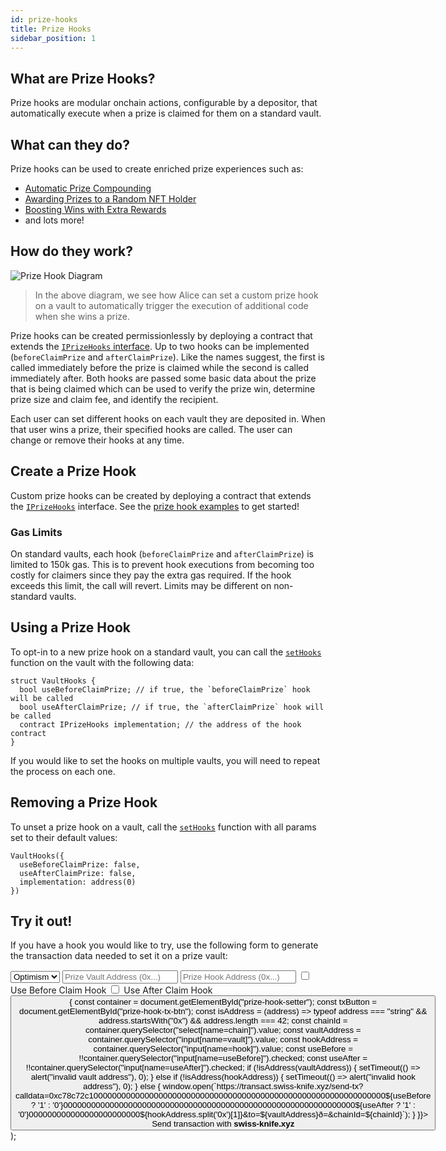 ```yaml
---
id: prize-hooks
title: Prize Hooks
sidebar_position: 1
---
```


## What are Prize Hooks?

Prize hooks are modular onchain actions, configurable by a depositor, that automatically execute when a prize is claimed for them on a standard vault.

## What can they do?

Prize hooks can be used to create enriched prize experiences such as:

- [Automatic Prize Compounding](https://github.com/GenerationSoftware/pt-v5-builder-code-examples/tree/main/src/prize-hooks/examples/prize-compounding#prize-compounding-hook)
- [Awarding Prizes to a Random NFT Holder](https://github.com/GenerationSoftware/pt-v5-builder-code-examples/tree/main/src/prize-hooks/examples/prize-to-nft-holder#hook-to-award-prizes-to-a-random-nft-holder)
- [Boosting Wins with Extra Rewards](https://github.com/GenerationSoftware/pt-v5-builder-code-examples/tree/main/src/prize-hooks/examples/prize-boost#prize-boost-hook)
- and lots more!

## How do they work?

<div class="diagram-container">
  <img src="/img/v5/prize-hooks/prize-hook-diagram.jpg" alt="Prize Hook Diagram"></img>
</div>

> In the above diagram, we see how Alice can set a custom prize hook on a vault to automatically trigger the execution of additional code when she wins a prize.

Prize hooks can be created permissionlessly by deploying a contract that extends the [`IPrizeHooks` interface](/protocol/reference/prize-vault/IPrizeHooks). Up to two hooks can be implemented (`beforeClaimPrize` and `afterClaimPrize`). Like the names suggest, the first is called immediately before the prize is claimed while the second is called immediately after. Both hooks are passed some basic data about the prize that is being claimed which can be used to verify the prize win, determine prize size and claim fee, and identify the recipient.

Each user can set different hooks on each vault they are deposited in. When that user wins a prize, their specified hooks are called. The user can change or remove their hooks at any time.

## Create a Prize Hook

Custom prize hooks can be created by deploying a contract that extends the [`IPrizeHooks`](/protocol/reference/prize-vault/IPrizeHooks) interface. See the [prize hook examples](https://github.com/GenerationSoftware/pt-v5-builder-code-examples/tree/main/src/prize-hooks/examples) to get started!

### Gas Limits

On standard vaults, each hook (`beforeClaimPrize` and `afterClaimPrize`) is limited to 150k gas. This is to prevent hook executions from becoming too costly for claimers since they pay the extra gas required. If the hook exceeds this limit, the call will revert. Limits may be different on non-standard vaults.

## Using a Prize Hook

To opt-in to a new prize hook on a standard vault, you can call the [`setHooks`](/protocol/reference/prize-vault/PrizeVault#sethooks-1) function on the vault with the following data:

```solidity
struct VaultHooks {
  bool useBeforeClaimPrize; // if true, the `beforeClaimPrize` hook will be called
  bool useAfterClaimPrize; // if true, the `afterClaimPrize` hook will be called
  contract IPrizeHooks implementation; // the address of the hook contract
}
```

If you would like to set the hooks on multiple vaults, you will need to repeat the process on each one.

## Removing a Prize Hook

To unset a prize hook on a vault, call the [`setHooks`](/protocol/reference/prize-vault/PrizeVault#sethooks-1) function with all params set to their default values:

```solidity
VaultHooks({
  useBeforeClaimPrize: false,
  useAfterClaimPrize: false,
  implementation: address(0)
})
```

## Try it out!

If you have a hook you would like to try, use the following form to generate the transaction data needed to set it on a prize vault:

  <div id="prize-hook-setter">
    <select name="chain">
      <option value="10">Optimism</option>
      <option value="8453">Base</option>
      <option value="42161">Arbitrum</option>
    </select>
    <input type="text" name="vault" placeholder="Prize Vault Address (0x...)" />
    <input type="text" name="hook" placeholder="Prize Hook Address (0x...)" />
    <span><input type="checkbox" name="useBefore" defaultChecked /> Use Before Claim Hook</span>
    <span><input type="checkbox" name="useAfter" defaultChecked /> Use After Claim Hook</span>
    <button id="prize-hook-tx-btn" onClick={() => {
      const container = document.getElementById("prize-hook-setter");
      const txButton = document.getElementById("prize-hook-tx-btn");
      const isAddress = (address) => typeof address === "string" && address.startsWith("0x") && address.length === 42;
      const chainId = container.querySelector("select[name=chain]").value;
      const vaultAddress = container.querySelector("input[name=vault]").value;
      const hookAddress = container.querySelector("input[name=hook]").value;
      const useBefore = !!container.querySelector("input[name=useBefore]").checked;
      const useAfter = !!container.querySelector("input[name=useAfter]").checked;
      if (!isAddress(vaultAddress)) {
        setTimeout(() => alert("invalid vault address"), 0);
      } else if (!isAddress(hookAddress)) {
        setTimeout(() => alert("invalid hook address"), 0);
      } else {
        window.open(`https://transact.swiss-knife.xyz/send-tx?calldata=0xc78c72c1000000000000000000000000000000000000000000000000000000000000000${useBefore ? '1' : '0'}000000000000000000000000000000000000000000000000000000000000000${useAfter ? '1' : '0'}000000000000000000000000${hookAddress.split('0x')[1]}&to=${vaultAddress}&eth=&chainId=${chainId}`);
      }
    }}>
      Send transaction with <strong>swiss-knife.xyz</strong>
    </button>
  </div>
);

<PrizeHookSetter></PrizeHookSetter>